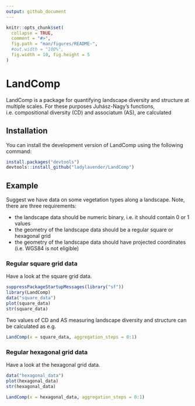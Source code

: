 ```yaml
---
output: github_document
---
```

<!-- Readme document of LandComp R package -->
```r
knitr::opts_chunk$set(
  collapse = TRUE,
  comment = "#>",
  fig.path = "man/figures/README-",
  #out.width = "100%",
  fig.width = 10, fig.height = 5
)
```

# LandComp

LandComp is a package for quantifying landscape diversity and structure at
multiple scales. For these purposes Juhász-Nagy's functions, i.e. compositional 
diversity (CD) and associatum (AS), are calculated

## Installation

You can install the development version of LandComp using the following command:

``` r
install.packages("devtools")
devtools::install_github("ladylavender/LandComp")
```

## Example

Suggest we have data on some vegetation types along a landscape. Note, there are three requirements:

* the landscape data should be numeric binary, i.e. it should contain 0 or 1 values
* the geometry of the landscape data should be a regular square or hexagonal grid
* the geometry of the landscape data should have projected coordinates (i.e. WGS84 is not eligible)

### Regular square grid data

Have a look at the square grid data.

```r
suppressPackageStartupMessages(library("sf"))
library(LandComp)
data("square_data")
plot(square_data)
str(square_data)
```

Two values of CD and AS measuring landscape diversity and structure can be calculated as e.g.

```r
LandComp(x = square_data, aggregation_steps = 0:1)
```

### Regular hexagonal grid data

Have a look at the hexagonal grid data.

```r
data("hexagonal_data")
plot(hexagonal_data)
str(hexagonal_data)
```

```r
LandComp(x = hexagonal_data, aggregation_steps = 0:1)
```
